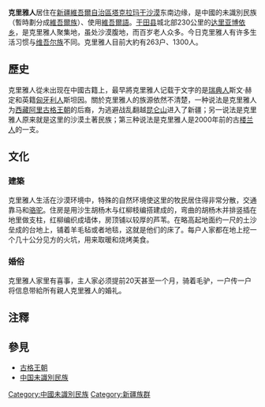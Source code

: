 {{Unreferenced|time=2022-04-29T03:13:44+00:00}}
{{Infobox Ethnic group
|group='''克里雅人'''
|population=
         {{flagcountry|China}} 1300人
|regions={{flagcountry|China}}[[新疆維吾爾自治區|新疆維吾爾自治區]][[塔克拉玛干沙漠|塔克拉玛干沙漠]]东南边缘
|languages=[[维吾尔语|维吾尔语]]
|religions=[[伊斯兰教|伊斯兰教]]
|related=[[维吾尔族|维吾尔族]]、古[[楼兰人|楼兰人]]、[[西藏|西藏]][[阿里地区|阿里]][[古格王朝|古格王朝]]的后裔
}}
'''克里雅人'''居住在[[新疆維吾爾自治區|新疆維吾爾自治區]][[塔克拉玛干沙漠|塔克拉玛干沙漠]]东南边缘，是中國的未識別民族（暫時劃分成[[維吾爾族|維吾爾族]]）、使用[[維吾爾語|維吾爾語]]。[[于田县|于田县]]城北部230公里的[[达里亚博依乡|达里亚博依乡]]，是克里雅人聚集地，虽处沙漠腹地，而百岁老人众多。今日克里雅人有许多生活习惯与[[维吾尔族|维吾尔族]]不同。克里雅人目前大約有263户、1300人。

==歷史==
克里雅人從未出现在中國古籍上，最早將克里雅人记载于文字的是[[瑞典人|瑞典人]]斯文·赫定和英籍[[匈牙利人|匈牙利人]]斯坦因。關於克里雅人的族源依然不清楚，一种说法是克里雅人为[[西藏|西藏]][[阿里地区|阿里]][[古格王朝|古格王朝]]的后裔，为逃避战乱翻越[[昆仑山|昆仑山]]进入了新疆；另一说法是克里雅人原来就是这里的沙漠土著民族；第三种说法是克里雅人是2000年前的古[[楼兰人|楼兰人]]的一支。

==文化==
===建築===
克里雅人生活在沙漠环境中，特殊的自然环境使这里的牧民居住得非常分散，交通靠马和[[骆驼|骆驼]]。住房是用沙生胡杨木与红柳枝编搭建成的，弯曲的胡杨木并排竖插在地里做支柱，红柳编织成墙体，房顶铺以较厚的芦苇。在略高起地面约一尺的土沙垒成的台地上，铺着羊毛毡或者地毯，这就是他们的床了。每户人家都在地上挖一个几十公分见方的火坑，用来取暖和烧烤美食。
===婚俗===
克里雅人家里有喜事，主人家必须提前20天甚至一个月，骑着毛驴，一户传一户将信息带給所有親人克里雅人的婚礼。

==注釋==
{{Reflist}}
==參見==
*[[古格王朝|古格王朝]]
*[[中国未識別民族|中国未識別民族]]
{{突厥语民族}}

[[Category:中國未識別民族|Category:中國未識別民族]]
[[Category:新疆族群|Category:新疆族群]]